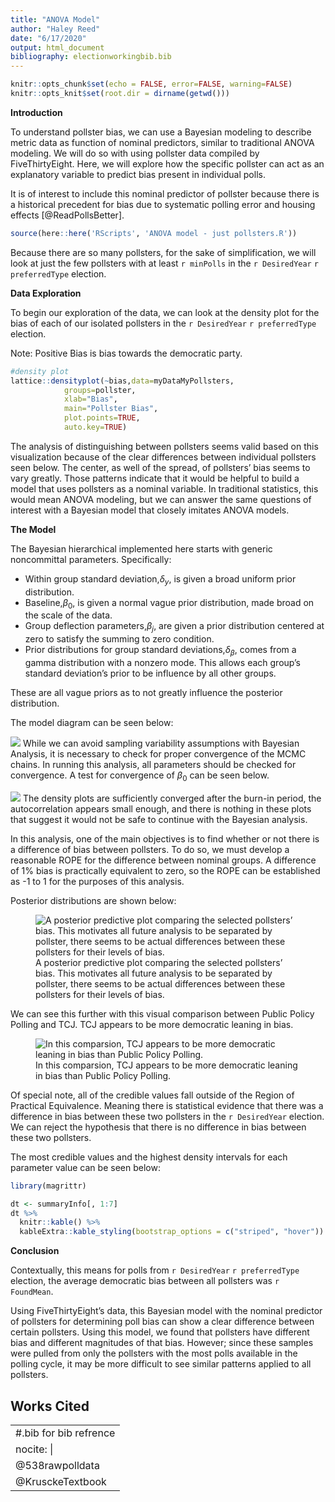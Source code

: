 ```yaml
---
title: "ANOVA Model"
author: "Haley Reed"
date: "6/17/2020"
output: html_document
bibliography: electionworkingbib.bib
---
```



```r
knitr::opts_chunk$set(echo = FALSE, error=FALSE, warning=FALSE)
knitr::opts_knit$set(root.dir = dirname(getwd()))
```

**Introduction**

To understand pollster bias, we can use a Bayesian modeling to describe metric data as function of nominal predictors, similar to traditional ANOVA modeling. We will do so with using pollster data compiled by FiveThirtyEight. Here, we will explore how the specific pollster can act as an explanatory variable to predict bias present in individual polls. 

It is of interest to include this nominal predictor of pollster because there is a historical precedent for bias due to systematic polling error and housing effects [@ReadPollsBetter]. 

```r
source(here::here('RScripts', 'ANOVA model - just pollsters.R'))
```

Because there are so many pollsters, for the sake of simplification, we will look at just the few pollsters with at least `r minPolls` in the `r DesiredYear` `r preferredType` election.

**Data Exploration**

To begin our exploration of the data, we can look at the density plot for the bias of each of our isolated pollsters in the `r DesiredYear` `r preferredType` election. 

Note: Positive Bias is bias towards the democratic party. 

```r
#density plot 
lattice::densityplot(~bias,data=myDataMyPollsters,
            groups=pollster,
            xlab="Bias",
            main="Pollster Bias",
            plot.points=TRUE,
            auto.key=TRUE)
```

The analysis of distinguishing between pollsters seems valid based on this visualization because of the clear differences between individual pollsters seen below. The center, as well of the spread, of pollsters' bias seems to vary greatly. Those patterns indicate that it would be helpful to build a model that uses pollsters as a nominal variable. In traditional statistics, this would mean ANOVA modeling, but we can answer the same questions of interest with a Bayesian model that closely imitates ANOVA models. 

**The Model**

The Bayesian hierarchical implemented here starts with generic noncommittal parameters. Specifically:
 
 * Within group standard deviation,$\delta_{y}$, is given a broad uniform prior distribution.  
 * Baseline,$\beta_{0}$, is given a normal vague prior distribution, made broad on the scale of the data.
 * Group deflection parameters,$\beta_{j}$, are given a prior distribution centered at zero to satisfy the summing to zero condition.
 * Prior distributions for group standard deviations,$\delta_{\beta}$, comes from a gamma distribution with a nonzero mode. This allows each group's standard deviation's prior to be influence by all other groups. 
 
 These are all vague priors as to not greatly influence the posterior distribution. 
 
The model diagram can be seen below:

![](Figures/Hierachical_Diagram_BayesANOVA .png)
While we can avoid sampling variability assumptions with Bayesian Analysis, it is necessary to check for proper convergence of the MCMC chains. In running this analysis, all parameters should be checked for convergence. A test for convergence of $\beta_{0}$ can be seen below.

![](Figures/PollsterData1-NormalHom-Diagb0.png)
The density plots are sufficiently converged after the burn-in period, the autocorrelation appears small enough, and there is nothing in these plots that suggest it would not be safe to continue with the Bayesian analysis.

In this analysis, one of the main objectives is to find whether or not there is a difference of bias between pollsters. To do so, we must develop a reasonable ROPE for the difference between nominal groups. A difference of 1% bias is practically equivalent to zero, so the ROPE can be established as -1 to 1 for the purposes of this analysis.

Posterior distributions are shown below:

![A posterior predictive plot comparing the selected pollsters' bias. This motivates all future analysis to be separated by pollster, there seems to be actual differences between these pollsters for their levels of bias.](Figures/PollsterData1-NormalHom-PostPred.png)

We can see this further with this visual comparison between Public Policy Polling and TCJ. TCJ appears to be more democratic leaning in bias.


![In this comparsion, TCJ appears to be more democratic leaning in bias than Public Policy Polling.](Figures/PollsterData1-NormalHom-Public Policy Polling.v.TCJ Research.png)

Of special note, all of the credible values fall outside of the Region of Practical Equivalence. Meaning there is statistical evidence that there was a difference in bias between these two pollsters in the `r DesiredYear` election. We can reject the hypothesis that there is no difference in bias between these two pollsters.

The most credible values and the highest density intervals for each parameter value can be seen below:

```r
library(magrittr)

dt <- summaryInfo[, 1:7]
dt %>%
  knitr::kable() %>%
  kableExtra::kable_styling(bootstrap_options = c("striped", "hover"))
```

**Conclusion**

Contextually, this means for polls from `r DesiredYear` `r preferredType` election, the average democratic bias between all pollsters was `r FoundMean`.

Using FiveThirtyEight's data, this Bayesian model with the nominal predictor of pollsters for determining poll bias can show a clear difference between certain pollsters. Using this model, we found that pollsters have different bias and different magnitudes of that bias. However; since these samples were pulled from only the pollsters with the most polls available in the polling cycle, it may be more difficult to see similar patterns applied to all pollsters. 


\newpage
## Works Cited

---
#.bib for bib refrence
nocite: |
  @538rawpolldata
  @KrusckeTextbook
---